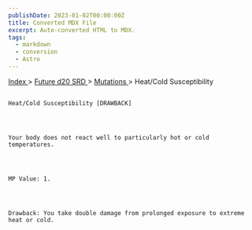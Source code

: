 ```yaml
---
publishDate: 2023-01-02T00:00:00Z
title: Converted MDX File
excerpt: Auto-converted HTML to MDX.
tags:
  - markdown
  - conversion
  - Astro
---
```


[
Index
](-index) >
[
Future d20 SRD
](future-d20-srd-index) >
[
Mutations
](future-d20-srd-mutations-index) > Heat/Cold Susceptibility

##

    Heat/Cold Susceptibility [DRAWBACK]




    Your body does not react well to particularly hot or cold temperatures.




    MP Value: 1.




    Drawback: You take double damage from prolonged exposure to extreme heat or cold.
